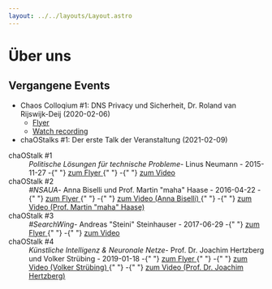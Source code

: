 ```yaml
---
layout: ../../layouts/Layout.astro
---
```


# Über uns

## Vergangene Events

- Chaos Colloqium #1: DNS Privacy und Sicherheit, Dr. Roland van Rijswijk-Deij (2020-02-06)
  <ul>
    <a href="/downloads/chaos_colloquium_flyer_a4.pdf" target="_blank">
      <li>Flyer</li>
    </a>
    <a
      href="https://media.ccc.de/v/chaoscolloquium-1-dns-privacy-security"
      rel="noreferer"
      target="_blank"
    >
      <li>Watch recording</li>
    </a>
  </ul>
- chaOStalks #1: Der erste Talk der Veranstaltung (2021-02-09)

<dl>
  <dt>chaOStalk #1</dt>
  <dd>
    <em>Politische Lösungen für technische Probleme</em>- Linus Neumann -
    2015-11-27 -{" "}
    <a href="../downloads/chaostalk1_a4.pdf" target="_blank">
      zum Flyer
    </a>{" "}
    -{" "}
    <a
      rel="noreferer"
      target="_blank"
      href="https://media.ccc.de/v/ChaOStalk-1-Linus-Neumann"
    >
      zum Video
    </a>
  </dd>
  <dt>chaOStalk #2</dt>
  <dd>
    <em>#NSAUA</em>- Anna Biselli und Prof. Martin &quot;maha&quot; Haase -
    2016-04-22 -{" "}
    <a href="../downloads/chaostalk2_a3.pdf" target="_blank">
      zum Flyer
    </a>{" "}
    -{" "}
    <a
      rel="noreferer"
      target="_blank"
      href="https://media.ccc.de/v/chaostalk-2.1-NSAUA"
    >
      zum Video (Anna Biselli)
    </a>{" "}
    -{" "}
    <a
      rel="noreferer"
      target="_blank"
      href="https://media.ccc.de/v/chaostalk-2.2-NSAUA"
    >
      zum Video (Prof. Martin &quot;maha&quot; Haase)
    </a>
  </dd>
  <dt>chaOStalk #3</dt>
  <dd>
    <em>#SearchWing</em>- Andreas &quot;Steini&quot; Steinhauser - 2017-06-29 -{" "}
    <a href="../downloads/chaostalk3_a3.pdf" target="_blank">
      zum Flyer
    </a>{" "}
    -{" "}
    <a
      rel="noreferer"
      target="_blank"
      href="https://media.ccc.de/v/chaostalk-3-searchwing"
    >
      zum Video
    </a>
  </dd>
  <dt>chaOStalk #4</dt>
  <dd>
    <em>Künstliche Intelligenz & Neuronale Netze</em>- Prof. Dr. Joachim
    Hertzberg und Volker Strübing - 2019-01-18 -{" "}
    <a href="../downloads/chaostalk4_a4.pdf" target="_blank">
      zum Flyer
    </a>{" "}
    -{" "}
    <a
      rel="noreferer"
      target="_blank"
      href="https://media.ccc.de/v/chaostalk-4.1-Kuenstliche-Intelligenz"
    >
      zum Video (Volker Strübing)
    </a>{" "}
    -{" "}
    <a
      rel="noreferer"
      target="_blank"
      href="https://media.ccc.de/v/chaostalk-4.2-Kuenstliche-Intelligenz"
    >
      zum Video (Prof. Dr. Joachim Hertzberg)
    </a>
  </dd>
</dl>
